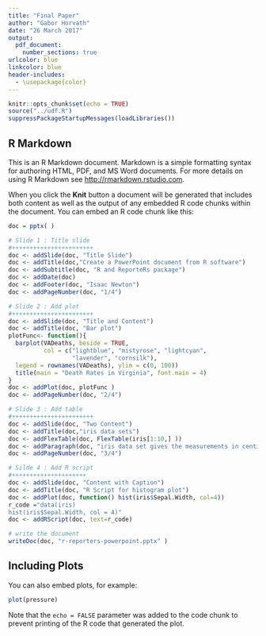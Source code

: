 ```yaml
---
title: "Final Paper"
author: "Gabor Horvath"
date: "26 March 2017"
output: 
  pdf_document:
    number_sections: true
urlcolor: blue
linkcolor: blue
header-includes:
  - \usepackage{color}
---
```

\pagenumbering{gobble}
\newpage
\pagenumbering{arabic}
```r
knitr::opts_chunk$set(echo = TRUE)
source("../udf.R")
suppressPackageStartupMessages(loadLibraries())
```

## R Markdown

This is an R Markdown document. Markdown is a simple formatting syntax for authoring HTML, PDF, and MS Word documents. For more details on using R Markdown see <http://rmarkdown.rstudio.com>.

When you click the **Knit** button a document will be generated that includes both content as well as the output of any embedded R code chunks within the document. You can embed an R code chunk like this:

```r

doc = pptx( )

# Slide 1 : Title slide
#+++++++++++++++++++++++
doc <- addSlide(doc, "Title Slide")
doc <- addTitle(doc,"Create a PowerPoint document from R software")
doc <- addSubtitle(doc, "R and ReporteRs package")
doc <- addDate(doc)
doc <- addFooter(doc, "Isaac Newton")
doc <- addPageNumber(doc, "1/4")

# Slide 2 : Add plot
#+++++++++++++++++++++++
doc <- addSlide(doc, "Title and Content")
doc <- addTitle(doc, "Bar plot")
plotFunc<- function(){
  barplot(VADeaths, beside = TRUE,
          col = c("lightblue", "mistyrose", "lightcyan",
                  "lavender", "cornsilk"),
  legend = rownames(VADeaths), ylim = c(0, 100))
  title(main = "Death Rates in Virginia", font.main = 4)
}
doc <- addPlot(doc, plotFunc )
doc <- addPageNumber(doc, "2/4")

# Slide 3 : Add table 
#+++++++++++++++++++++++
doc <- addSlide(doc, "Two Content")
doc <- addTitle(doc,"iris data sets")
doc <- addFlexTable(doc, FlexTable(iris[1:10,] ))
doc <- addParagraph(doc, "iris data set gives the measurements in centimeters of the variables sepal length and width and petal length and width, respectively, for 50 flowers from each of 3 species of iris. The species are Iris setosa, versicolor, and virginica.")
doc <- addPageNumber(doc, "3/4")

# Silde 4 : Add R script
#+++++++++++++++++++++
doc <- addSlide(doc, "Content with Caption")
doc <- addTitle(doc, "R Script for histogram plot")
doc <- addPlot(doc, function() hist(iris$Sepal.Width, col=4))
r_code ="data(iris)
hist(iris$Sepal.Width, col = 4)"
doc <- addRScript(doc, text=r_code)

# write the document 
writeDoc(doc, "r-reporters-powerpoint.pptx" )

```

## Including Plots

You can also embed plots, for example:

```r
plot(pressure)
```

Note that the `echo = FALSE` parameter was added to the code chunk to prevent printing of the R code that generated the plot.
